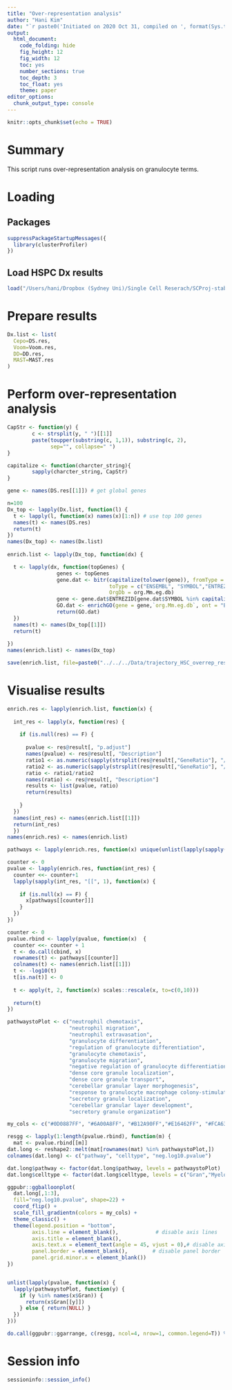 ```yaml
---
title: "Over-representation analysis"
author: "Hani Kim"
date: "`r paste0('Initiated on 2020 Oct 31, compiled on ', format(Sys.time(), '%Y %b %d'))`"
output:
  html_document:
    code_folding: hide
    fig_height: 12
    fig_width: 12
    toc: yes
    number_sections: true
    toc_depth: 3
    toc_float: yes
    theme: paper
editor_options: 
  chunk_output_type: console
---
```


```r
knitr::opts_chunk$set(echo = TRUE)
```

# Summary
This script runs over-representation analysis on granulocyte terms. 

# Loading 

## Packages
```r
suppressPackageStartupMessages({
  library(clusterProfiler)
})
```

## Load HSPC Dx results
```r
load("/Users/hani/Dropbox (Sydney Uni)/Single Cell Reserach/SCProj-stable/Cepo_manuscript/Data/Dx_benchmark_result_HSPC.RData", verbose = T)
```

# Prepare results
```r
Dx.list <- list(
  Cepo=DS.res,
  Voom=Voom.res,
  DD=DD.res,
  MAST=MAST.res
)
```

# Perform over-representation analysis
```r
CapStr <- function(y) {
        c <- strsplit(y, " ")[[1]]
        paste(toupper(substring(c, 1,1)), substring(c, 2),
              sep="", collapse=" ")
}

capitalize <- function(charcter_string){
        sapply(charcter_string, CapStr)
}

gene <- names(DS.res[[1]]) # get global genes

n=100
Dx_top <- lapply(Dx.list, function(l) {
  t <- lapply(l, function(x) names(x)[1:n]) # use top 100 genes
  names(t) <- names(DS.res)
  return(t)
})
names(Dx_top) <- names(Dx.list)
        
enrich.list <- lapply(Dx_top, function(dx) { 

  t <- lapply(dx, function(topGenes) {
                genes <- topGenes
                gene.dat <- bitr(capitalize(tolower(gene)), fromType = "SYMBOL",
                                 toType = c("ENSEMBL", "SYMBOL","ENTREZID"),
                                 OrgDb = org.Mm.eg.db)
                gene <- gene.dat$ENTREZID[gene.dat$SYMBOL %in% capitalize(tolower(genes))]
                GO.dat <- enrichGO(gene = gene,`org.Mm.eg.db`, ont = "BP", pAdjustMethod = "BH", pvalueCutoff = 1)
                return(GO.dat)
  })
  names(t) <- names(Dx_top[[1]])
  return(t)
  
})
names(enrich.list) <- names(Dx_top)

save(enrich.list, file=paste0("../../../Data/trajectory_HSC_overrep_result_", n, ".RData"))
```

# Visualise results
```r
enrich.res <- lapply(enrich.list, function(x) {
  
  int_res <- lapply(x, function(res) {
    
    if (is.null(res) == F) {
      
      pvalue <- res@result[, "p.adjust"]
      names(pvalue) <- res@result[, "Description"]
      ratio1 <- as.numeric(sapply(strsplit(res@result[,"GeneRatio"], "/"), "[[", 1))
      ratio2 <- as.numeric(sapply(strsplit(res@result[,"GeneRatio"], "/"), "[[", 2))
      ratio <- ratio1/ratio2
      names(ratio) <- res@result[, "Description"]
      results <- list(pvalue, ratio)
      return(results)
      
    }
  })
  names(int_res) <- names(enrich.list[[1]])
  return(int_res)
  })
names(enrich.res) <- names(enrich.list)

pathways <- lapply(enrich.res, function(x) unique(unlist(lapply(sapply(x, "[[", 1), function(x) names(x)))))

counter <- 0
pvalue <- lapply(enrich.res, function(int_res) {
  counter <<- counter+1
  lapply(sapply(int_res, "[[", 1), function(x) {
    
    if (is.null(x) == F) {
      x[pathways[[counter]]]
    }
  })
})

counter <- 0
pvalue.rbind <- lapply(pvalue, function(x)  {
  counter <<- counter + 1
  t <- do.call(cbind, x)
  rownames(t) <- pathways[[counter]]
  colnames(t) <- names(enrich.list[[1]])
  t <- -log10(t)
  t[is.na(t)] <- 0
  
  t <- apply(t, 2, function(x) scales::rescale(x, to=c(0,10)))
  
  return(t)
})

pathwaystoPlot <- c("neutrophil chemotaxis",
                    "neutrophil migration",
                    "neutrophil extravasation",
                    "granulocyte differentiation",
                    "regulation of granulocyte differentiation",
                    "granulocyte chemotaxis",
                    "granulocyte migration",
                    "negative regulation of granulocyte differentiation",
                    "dense core granule localization",
                    "dense core granule transport",
                    "cerebellar granular layer morphogenesis",
                    "response to granulocyte macrophage colony-stimulating factor",
                    "secretory granule localization",
                    "cerebellar granular layer development",
                    "secretory granule organization")

my_cols <- c("#0D0887FF", "#6A00A8FF", "#B12A90FF","#E16462FF", "#FCA636FF", "#F0F921FF")

resgg <- lapply(1:length(pvalue.rbind), function(m) {
  mat <- pvalue.rbind[[m]]
dat.long <- reshape2::melt(mat[rownames(mat) %in% pathwaystoPlot,])
colnames(dat.long) <- c("pathway", "celltype", "neg.log10.pvalue")

dat.long$pathway <- factor(dat.long$pathway, levels = pathwaystoPlot)
dat.long$celltype <- factor(dat.long$celltype, levels = c("Gran","Myelocyte","HSCP","Meg", "Eryth", "MDP","Mono","Multi"))

ggpubr::ggballoonplot(
  dat.long[,1:3],
  fill="neg.log10.pvalue", shape=22) +
  coord_flip() + 
  scale_fill_gradientn(colors = my_cols) +
  theme_classic() + 
  theme(legend.position = "bottom",
        axis.line = element_blank(),            # disable axis lines
        axis.title = element_blank(),   
        axis.text.x = element_text(angle = 45, vjust = 0),# disable axis titles
        panel.border = element_blank(),        # disable panel border
        panel.grid.minor.x = element_blank()) 
})


unlist(lapply(pvalue, function(x) {
  lapply(pathwaystoPlot, function(y) {
    if (y %in% names(x$Gran)) {
      return(x$Gran[[y]])
    } else { return(NULL) }
  })
}))
```

```r
do.call(ggpubr::ggarrange, c(resgg, ncol=4, nrow=1, common.legend=T)) %>% ggsave(filename="../../../Figures/trajectory_analysis/trajectory_HSC_overrep_granulocyte.pdf", height=6, width=28)
```

# Session info

```r
sessioninfo::session_info()
```

